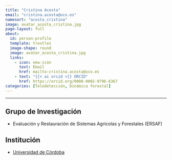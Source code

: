```yaml
---
title: "Cristina Acosta"
email: "cristina.acosta@uco.es"  
namesort: "acosta_cristina"
image: avatar_acosta_cristina.jpg
page-layout: full
about: 
  id: person-profile
  template: trestles
  image-shape: round
  image: avatar_acosta_cristina.jpg
  links:
    - icon: new-icon
      text: Email
      href: mailto:cristina.acosta@uco.es
    - text: "{{< ai orcid >}} ORCID"
      href: https://orcid.org/0000-0002-9796-6367
categories: [Teledetección, Dinámica forestal]
---
```

 
<hr>

:::{#person-profile}

## Grupo de Investigación
- Evaluación y Restauración de Sistemas Agrícolas y Forestales (ERSAF)

## Institución
- [Universidad de Córdoba](https://www.uco.es/)

:::
